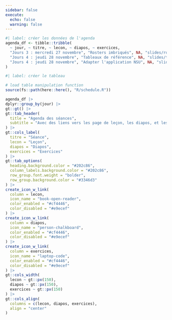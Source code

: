 ```yaml
---
sidebar: false
execute: 
  echo: false
  warning: false
---
```



```r
#| label: créer les données de l'agenda
agenda_df <- tibble::tribble(
  ~ jour, ~ titre, ~ lecon, ~ diapos, ~ exercices,
  "Jours 3 : mercredi 27 novembre", "Rosters imbriqués", NA, "slides/rosters_imbriques/rosters_imbriques.qmd", NA,
  "Jours 4 : jeudi 28 novembre", "Tableaux de référence", NA, "slides/tableaux_de_reference/tableaux_de_reference.qmd", NA,
  "Jours 4 : jeudi 28 novembre", "Adapter l'application NSU", NA, "slides/rosters_imbriques/rosters_imbriques.qmd", NA,
)
```


```r
#| label: créer le tableau

# load table manipulation function
source(fs::path(here::here(), "R/schedule.R"))

agenda_df |>
dplyr::group_by(jour) |>
gt::gt() |>
gt::tab_header(
  title = "Agenda des séances",
  subtitle = "Avec des liens vers les page de leçon, les diapos, et les exercices"
) |>
gt::cols_label(
  titre = "Séance",
  lecon = "Leçon",
  diapos = "Diapos",
  exercices = "Exercices"
) |>
gt::tab_options(
  heading.background.color = "#202c86",
  column_labels.background.color = "#202c86",
  row_group.font.weight = "bolder",
  row_group.background.color = "#3346d3"
) |>
create_icon_w_link(
  column = lecon,
  icon_name = "book-open-reader",
  color_enabled = "#cf4446",
  color_disabled = "#e9ecef"
) |>
create_icon_w_link(
  column = diapos,
  icon_name = "person-chalkboard",
  color_enabled = "#cf4446",
  color_disabled = "#e9ecef"
) |>
create_icon_w_link(
  column = exercices,
  icon_name = "laptop-code",
  color_enabled = "#cf4446",
  color_disabled = "#e9ecef"
) |>
gt::cols_width(
  lecon ~ gt::px(150),
  diapos ~ gt::px(150),
  exercices ~ gt::px(150)
) |>
gt::cols_align(
  columns = c(lecon, diapos, exercices),
  align = "center"
)

```